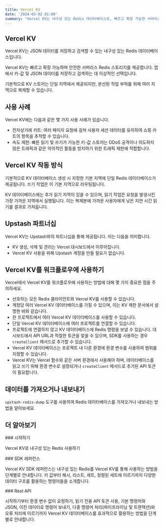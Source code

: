 ```yaml
---
title: Vercel KV
date: '2024-03-02 01:00'
summary: "Vercel KV는 내구성 있는 Redis 데이터베이스로, 빠르고 확장 가능한 서버리스 스토리지를 제공하여 키-값 및 JSON 데이터를 저장하고 검색하는 데 이상적입니다."
---
```


## Vercel KV

Vercel KV는 JSON 데이터를 저장하고 검색할 수 있는 내구성 있는 Redis 데이터베이스입니다.

Vercel KV는 빠르고 확장 가능하며 안전한 서버리스 Redis 스토리지를 제공합니다. 앱에서 키-값 및 JSON 데이터를 저장하고 검색하는 데 이상적인 선택입니다.

기본적으로 KV 스토어는 단일 지역에서 제공되지만, 분산된 작업 부하를 위해 여러 지역으로 복제할 수 있습니다.

## 사용 사례

Vercel KV에는 다음과 같은 몇 가지 사용 사례가 있습니다.

- 전자상거래 카트: 여러 페이지 요청에 걸쳐 사용자 세션 데이터를 유지하여 쇼핑 카트의 항목을 추적할 수 있습니다.
- 속도 제한: 빠른 읽기 및 쓰기가 가능한 키-값 스토어는 DDoS 공격이나 의도하지 않은 트래픽과 같은 악의적인 활동을 방지하기 위한 트래픽 제한에 적합합니다.


## Vercel KV 작동 방식

기본적으로 KV 데이터베이스 생성 시 지정한 기본 지역에 단일 Redis 데이터베이스가 제공됩니다. 쓰기 작업은 이 기본 지역으로 라우팅됩니다.

KV 데이터베이스에는 추가 읽기 지역이 있을 수 있으며, 읽기 작업은 요청을 발생시킨 가장 가까운 지역에서 실행됩니다. 이는 복제본에 가까운 사용자에게 낮은 지연 시간 읽기를 결과로 가져옵니다.

## Upstash 파트너십

Vercel KV는 Upstash와의 파트너십을 통해 제공됩니다. 이는 다음을 의미합니다.

- KV 생성, 삭제 및 관리는 Vercel 대시보드에서 이루어집니다.
- Vercel KV 사용을 위해 Upstash 계정을 만들 필요가 없습니다.

## Vercel KV를 워크플로우에 사용하기

Vercel에서 Vercel KV를 워크플로우에 사용하는 방법에 대해 몇 가지 중요한 점을 주의하세요.

- 선호하는 모든 Redis 클라이언트와 Vercel KV를 사용할 수 있습니다.
- 계정당 여러 Vercel KV 데이터베이스를 가질 수 있으며, 이는 KV 제한 문서에서 설명한 바와 같습니다.
- 한 프로젝트에서 여러 Vercel KV 데이터베이스를 사용할 수 있습니다.
- 단일 Vercel KV 데이터베이스에 여러 프로젝트를 연결할 수 있습니다.
- 프로젝트에 연결하지 않고 KV 데이터베이스에 Redis 명령을 보낼 수 있습니다. 대시보드에서 API URL과 적절한 토큰을 찾을 수 있으며, SDK를 사용하는 경우 `createClient` 메서드로 추가할 수 있습니다.
- Vercel KV 데이터베이스는 프로젝트 내 다른 환경에 환경 변수를 사용하여 범위를 지정할 수 있습니다.
- Vercel KV는 Vercel 함수와 같은 서버 환경에서 사용해야 하며, 데이터베이스를 읽고 쓰기 위해 환경 변수로 설정되거나 `createClient` 메서드로 추가된 API 토큰이 필요합니다.

## 데이터를 가져오거나 내보내기
`upstash-redis-dump` 도구를 사용하여 Redis 데이터베이스를 가져오거나 내보내는 방법을 알아보세요.



## 더 알아보기
<div className="grid grid-cols-1 sm:grid-cols-2 gap-4">

<Card href="/docs/vercel-storage/kv/quick-start">
### 시작하기

Vercel KV로 내구성 있는 Redis 사용하기
</Card>

<Card href="/docs/vercel-storage/kv/sdk-reference">
### SDK 레퍼런스

Vercel KV SDK 레퍼런스는 내구성 있는 Redis를 Vercel KV를 통해 사용하는 방법을 단계별로 안내합니다. 키 값부터 해시, 리스트, 세트, 정렬된 세트에 이르기까지 다양한 데이터 구조를 활용하는 명령어들을 소개합니다.
</Card>

<Card href="/docs/vercel-storage/kv/rest-api">
### Rest API

시작하기부터 환경 변수 없이 요청하기, 읽기 전용 API 토큰 사용, 기본 명령어와 JSON, 이진 데이터로 명령어 보내기, 다중 명령어 처리(파이프라이닝 및 트랜잭션)와 오류 처리에 이르기까지 Vercel KV 데이터베이스를 효과적으로 활용하는 방법을 단계별로 안내합니다.
</Card>

</div>